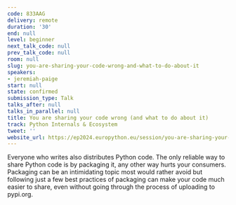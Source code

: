 ```yaml
---
code: 833AAG
delivery: remote
duration: '30'
end: null
level: beginner
next_talk_code: null
prev_talk_code: null
room: null
slug: you-are-sharing-your-code-wrong-and-what-to-do-about-it
speakers:
- jeremiah-paige
start: null
state: confirmed
submission_type: Talk
talks_after: null
talks_in_parallel: null
title: You are sharing your code wrong (and what to do about it)
track: Python Internals & Ecosystem
tweet: ''
website_url: https://ep2024.europython.eu/session/you-are-sharing-your-code-wrong-and-what-to-do-about-it
---
```


Everyone who writes also distributes Python code. The only reliable way to share Python code is by packaging it, any other way hurts your consumers. Packaging can be an intimidating topic most would rather avoid but following just a few best practices of packaging can make your code much easier to share, even without going through the process of uploading to pypi.org.

